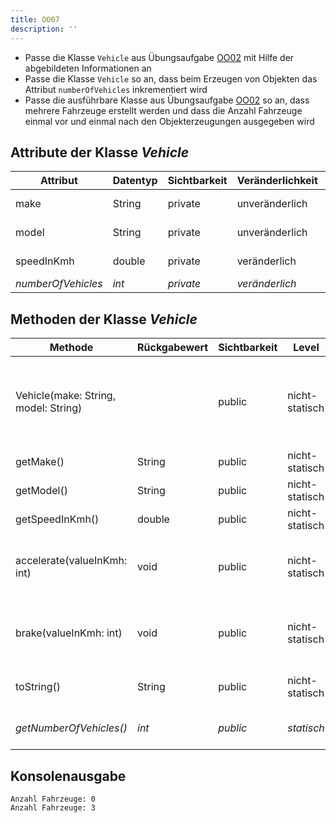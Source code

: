 ```yaml
---
title: OO07
description: ''
---
```



- Passe die Klasse `Vehicle` aus Übungsaufgabe [OO02](oo02) mit Hilfe der
  abgebildeten Informationen an
- Passe die Klasse `Vehicle` so an, dass beim Erzeugen von Objekten das Attribut
  `numberOfVehicles` inkrementiert wird
- Passe die ausführbare Klasse aus Übungsaufgabe [OO02](oo02) so an, dass
  mehrere Fahrzeuge erstellt werden und dass die Anzahl Fahrzeuge einmal vor und
  einmal nach den Objekterzeugungen ausgegeben wird

## Attribute der Klasse _Vehicle_

| Attribut           | Datentyp | Sichtbarkeit | Veränderlichkeit | Level          |
| ------------------ | -------- | ------------ | ---------------- | -------------- |
| make               | String   | private      | unveränderlich   | nicht-statisch |
| model              | String   | private      | unveränderlich   | nicht-statisch |
| speedInKmh         | double   | private      | veränderlich     | nicht-statisch |
| _numberOfVehicles_ | _int_    | _private_    | _veränderlich_   | _statisch_     |

## Methoden der Klasse _Vehicle_

| Methode                              | Rückgabewert | Sichtbarkeit | Level          | Beschreibung                                                                          |
| ------------------------------------ | ------------ | ------------ | -------------- | ------------------------------------------------------------------------------------- |
| Vehicle(make: String, model: String) |              | public       | nicht-statisch | _Festlegen des Herstellers und des Modells sowie Inkrementieren der Anzahl Fahrzeuge_ |
| getMake()                            | String       | public       | nicht-statisch | Rückgabe des Herstellers                                                              |
| getModel()                           | String       | public       | nicht-statisch | Rückgabe des Modells                                                                  |
| getSpeedInKmh()                      | double       | public       | nicht-statisch | Rückgabe der Geschwindigkeit                                                          |
| accelerate(valueInKmh: int)          | void         | public       | nicht-statisch | Erhöhung der Geschwindigkeit um den eingehenden Wert                                  |
| brake(valueInKmh: int)               | void         | public       | nicht-statisch | Reduzierung der Geschwindigkeit um den eingehenden Wert                               |
| toString()                           | String       | public       | nicht-statisch | Rückgabe: Hersteller Modell                                                           |
| _getNumberOfVehicles()_              | _int_        | _public_     | _statisch_     | _Rückgabe der Anzahl Fahrzeuge_                                                       |

## Konsolenausgabe

```console
Anzahl Fahrzeuge: 0
Anzahl Fahrzeuge: 3
```

<Exercise pullRequest="84" branchSuffix="oo/07" />
